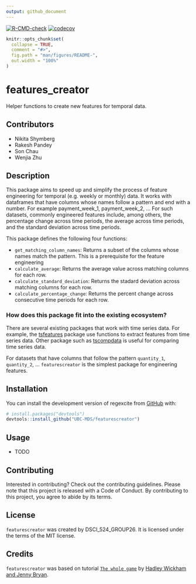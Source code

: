 ```yaml
---
output: github_document
---
```


<!-- badges: start -->

[![R-CMD-check](https://github.com/UBC-MDS/featurescreator/workflows/R-CMD-check/badge.svg)](https://github.com/UBC-MDS/featurescreator/actions) <!-- badges: end --> [![codecov](https://codecov.io/gh/UBC-MDS/featurescreator/branch/master/graph/badge.svg?token=v7A71oQgUx)](https://codecov.io/gh/UBC-MDS/featurescreator)

<!-- README.md is generated from README.Rmd. Please edit that file -->

```r
knitr::opts_chunk$set(
  collapse = TRUE,
  comment = "#>",
  fig.path = "man/figures/README-",
  out.width = "100%"
)
```

# features_creator

Helper functions to create new features for temporal data.

## Contributors

-   Nikita Shymberg
-   Rakesh Pandey
-   Son Chau
-   Wenjia Zhu

## Description

This package aims to speed up and simplify the process of feature engineering for temporal (e.g. weekly or monthly) data. It works with dataframes that have columns whose names follow a pattern and end with a number. For example payment_week_1, payment_week_2, ... For such datasets, commonly engineered features include, among others, the percentage change across time periods, the average across time periods, and the standard deviation across time periods.

This package defines the following four functions:

-   `get_matching_column_names`: Returns a subset of the columns whose names match the pattern. This is a prerequisite for the feature engineering
-   `calculate_average`: Returns the average value across matching columns for each row.
-   `calculate_standard_deviation`: Returns the stadard deviation across matching columns for each row.
-   `calculate_percentage_change`: Returns the percent change across consecutive time periods for each row.

### How does this package fit into the existing ecosystem?

There are several existing packages that work with time series data. For example, the [tsfeatures](https://cran.r-project.org/web/packages/tsfeatures/vignettes/tsfeatures.html) package use functions to extract features from time series data. Other package such as [tscompdata](https://github.com/robjhyndman/tscompdata) is useful for comparing time series data.

For datasets that have columns that follow the pattern `quantity_1`, `quantity_2`, ... `featurescreator` is the simplest package for engineering features.

## Installation

You can install the development version of regexcite from [GitHub](https://github.com/) with:

``` r
# install.packages("devtools")
devtools::install_github("UBC-MDS/featurescreator")
```

## Usage

-   TODO

## Contributing

Interested in contributing? Check out the contributing guidelines. Please note that this project is released with a Code of Conduct. By contributing to this project, you agree to abide by its terms.

## License

`featurescreator` was created by DSCI_524_GROUP26. It is licensed under the terms of the MIT license.

## Credits

`featurescreator` was based on tutorial [`The whole game`](https://r-pkgs.org/whole-game.html) by [Hadley Wickham and Jenny Bryan](https://r-pkgs.org/index.html).
